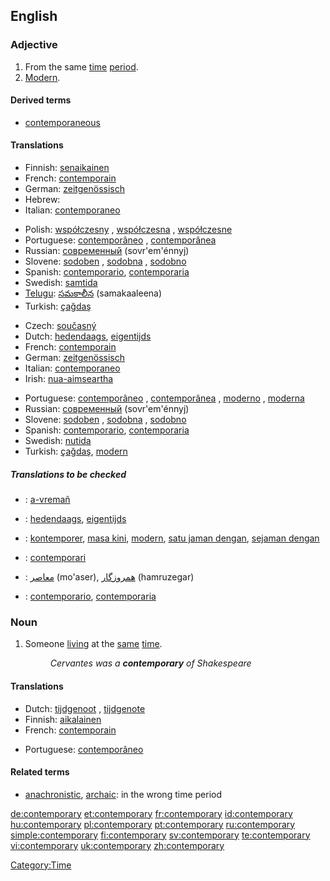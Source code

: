 ==English==

===Adjective===
{{en-adj}}

# From the same [[time]] [[period]].
# [[modern|Modern]].

====Derived terms====
* [[contemporaneous]]

====Translations====
{{trans-top|from the same time period}}
* Finnish: [[senaikainen]]
* French: [[contemporain]]
* German: [[zeitgenössisch]]
* Hebrew: {{he-translation|בן דור|ben dor}}
* Italian: [[contemporaneo]]
{{trans-mid}}
* Polish: [[współczesny]] {{m}}, [[współczesna]] {{f}}, [[współczesne]] {{n}}
* Portuguese: [[contemporâneo]] {{m}}, [[contemporânea]] {{f}}
* Russian: [[современный]] (sovr'em'énnyj)
* Slovene: [[sodoben]] {{m}}, [[sodobna]] {{f}}, [[sodobno]] {{n}}
* Spanish: [[contemporario]], [[contemporaria]]
* Swedish: [[samtida]]
* [[Telugu]]: [[సమకాలీన]] (samakaaleena)
* Turkish: [[çağdaş]]
{{trans-bottom}}

{{trans-top|modern}}
* Czech: [[současný]] {{m}}
* Dutch: [[hedendaags]], [[eigentijds]]
* French: [[contemporain]]
* German: [[zeitgenössisch]]
* Italian: [[contemporaneo]]
* Irish: [[nua-aimseartha]]
{{trans-mid}}
* Portuguese: [[contemporâneo]] {{m}}, [[contemporânea]] {{f}},	[[moderno]] {{m}}, [[moderna]] {{f}}
* Russian: [[современный]] (sovr'em'énnyj)
* Slovene: [[sodoben]] {{m}}, [[sodobna]] {{f}}, [[sodobno]] {{n}}
* Spanish: [[contemporario]], [[contemporaria]]
* Swedish: [[nutida]]
* Turkish: [[çağdaş]], [[modern]]
{{trans-bottom}}

=====Translations to be checked=====
{{checktrans}}
* {{ttbc|Breton}}: [[a-vremañ]]
* {{ttbc|Dutch}}: [[hedendaags]], [[eigentijds]]
* {{ttbc|Indonesian}}: [[kontemporer]], [[masa kini]], [[modern]], [[satu jaman dengan]], [[sejaman dengan]]
* {{ttbc|Interlingua}}: [[contemporari]]
* {{ttbc|Persian}}: [[معاصر]] (mo'aser), [[همروزگار]] (hamruzegar)
* {{ttbc|Spanish}}: [[contemporario]], [[contemporaria]]

===Noun===
{{en-noun|contemporaries}}

# Someone [[living]] at the [[same]] [[time]].
#: ''Cervantes was a '''contemporary''' of Shakespeare''

====Translations====
{{trans-top|someone living at the same time}}
* Dutch: [[tijdgenoot]] {{m}}, [[tijdgenote]] {{f}}
* Finnish: [[aikalainen]]
* French: [[contemporain]]
{{trans-mid}}
* Portuguese: [[contemporâneo]] {{m}}
{{trans-bottom}}

====Related terms====
* [[anachronistic]], [[archaic]]: in the wrong time period

[[Category:Time]]

[[de:contemporary]]
[[et:contemporary]]
[[fr:contemporary]]
[[id:contemporary]]
[[hu:contemporary]]
[[pl:contemporary]]
[[pt:contemporary]]
[[ru:contemporary]]
[[simple:contemporary]]
[[fi:contemporary]]
[[sv:contemporary]]
[[te:contemporary]]
[[vi:contemporary]]
[[uk:contemporary]]
[[zh:contemporary]]